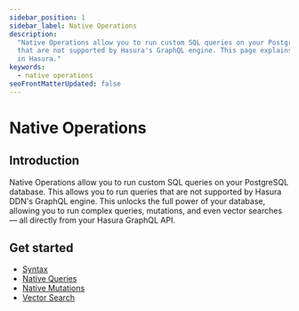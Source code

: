 ```yaml
---
sidebar_position: 1
sidebar_label: Native Operations
description:
  "Native Operations allow you to run custom SQL queries on your PostgreSQL database. This allows you to run queries
  that are not supported by Hasura's GraphQL engine. This page explains how to configure various types of native queries
  in Hasura."
keywords:
  - native operations
seoFrontMatterUpdated: false
---
```


# Native Operations

## Introduction

Native Operations allow you to run custom SQL queries on your PostgreSQL database. This allows you to run queries that
are not supported by Hasura DDN's GraphQL engine. This unlocks the full power of your database, allowing you to run
complex queries, mutations, and even vector searches — all directly from your Hasura GraphQL API.

## Get started

- [Syntax](/reference/connectors/postgresql/native-operations/syntax.mdx)
- [Native Queries](/reference/connectors/postgresql/native-operations/native-queries.mdx)
- [Native Mutations](/reference/connectors/postgresql/native-operations/native-mutations.mdx)
- [Vector Search](/reference/connectors/postgresql/native-operations/vector-search.mdx)
